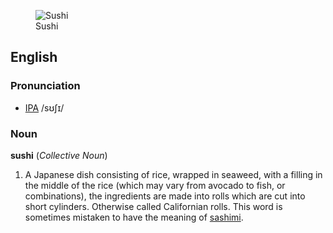 [[Image:Sushi4.jpg|thumb|right|Sushi]]

==English==
===Pronunciation===
* [[IPA]] /sʊʃɪ/

===Noun===
'''sushi''' (''Collective Noun'')
# A Japanese dish consisting of rice, wrapped in seaweed, with a filling in the middle of the rice (which may vary from avocado to fish, or combinations), the ingredients are made into rolls which are cut into short cylinders. Otherwise called Californian rolls. This word is sometimes mistaken to have the meaning of [[sashimi]].